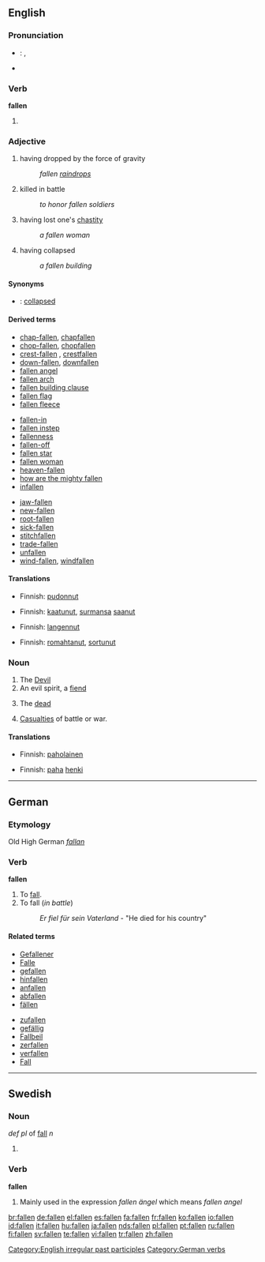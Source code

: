 {{see|fällen}}
==English==
===Pronunciation===
* {{a|UK}}: {{IPA|/ˈfɔːlən/}}, {{SAMPA|/"fO:l@n/}}
* {{audio|en-us-fallen.ogg|Audio (US)}}

===Verb===
'''fallen'''

# {{past participle of|[[fall]]}}

===Adjective===
{{en-adj|-}}

# having dropped by the force of gravity
#: ''fallen [[raindrop]]s''
#{{italbrac|literary}} killed in battle
#: ''to honor fallen soldiers''
# having lost one's [[chastity]]
#: ''a fallen woman''
# having collapsed
#: ''a fallen building''

====Synonyms====
*{{italbrac|having collapsed}}: [[collapsed]]

====Derived terms====
{{rel-top3|Terms derived from the adjective ''fallen''}}
*[[chap-fallen]], [[chapfallen]]
*[[chop-fallen]], [[chopfallen]]
*[[crest-fallen]]<!--older spelling-->, [[crestfallen]]
*[[down-fallen]], [[downfallen]]
*[[fallen angel]]
*[[fallen arch]]
*[[fallen building clause]]
*[[fallen flag]]
*[[fallen fleece]]
{{rel-mid3}}
*[[fallen-in]]
*[[fallen instep]]
*[[fallenness]]
*[[fallen-off]]
*[[fallen star]]
*[[fallen woman]]
*[[heaven-fallen]]
*[[how are the mighty fallen]]
*[[infallen]]
{{rel-mid3}}
*[[jaw-fallen]]
*[[new-fallen]]
*[[root-fallen]]
*[[sick-fallen]]
*[[stitchfallen]]
*[[trade-fallen]]
*[[unfallen]]
*[[wind-fallen]], [[windfallen]]
{{rel-bottom}}

====Translations====
{{trans-top|having dropped by the force of gravity}}
* Finnish: [[pudonnut]]
{{trans-mid}}
{{trans-bottom}}

{{trans-top|killed in battle}}
* Finnish: [[kaatunut]], [[surmansa]] [[saanut]]
{{trans-mid}}
{{trans-bottom}}

{{trans-top|having lost one's chastity}}
* Finnish: [[langennut]]
{{trans-mid}}
{{trans-bottom}}

{{trans-top|having collapsed}}
* Finnish: [[romahtanut]], [[sortunut]]
{{trans-mid}}
{{trans-bottom}}

===Noun===
{{rft|one of the fallen, the fallen one, but the/a fallen???}}
{{en-noun|[[plurale tantum|singular and plural in same form]]}}

# The [[Devil]]
# An evil spirit, a [[fiend]]
# {{context|collectively}} The [[dead]]
# {{context|collectively}} [[casualties|Casualties]] of battle or war.

====Translations====
{{trans-top|the Devil}}
* Finnish: [[paholainen]]
{{trans-mid}}
{{trans-bottom}}

{{trans-top|an evil spirit, a fiend}}
* Finnish: [[paha]] [[henki]]
{{trans-mid}}
{{trans-bottom}}

[[Category:English irregular past participles]]

----

==German==

===Etymology===
Old High German ''[[fallan]]''

===Verb===
'''fallen'''

# To [[fall]].
# To fall (''in battle'')
#: ''Er fiel für sein Vaterland'' - "He died for his country"<!--(much pathos)-->

====Related terms====
{{top}}
* [[Gefallener]]
* [[Falle]]
* [[gefallen]]
* [[hinfallen]]
* [[anfallen]]
* [[abfallen]]
* [[fällen]]
{{mid}}
* [[zufallen]]
* [[gefällig]]
* [[Fallbeil]]
* [[zerfallen]]
* [[verfallen]]
* [[Fall]]
{{bottom}}

[[Category:German verbs]]

----

==Swedish==

===Noun===
''def pl'' of [[fall]] ''n''
{{infl|sv|noun}}

# {{defn|Swedish}}

===Verb===
'''fallen'''

# Mainly used in the expression ''fallen ängel'' which means ''fallen angel''

[[br:fallen]]
[[de:fallen]]
[[el:fallen]]
[[es:fallen]]
[[fa:fallen]]
[[fr:fallen]]
[[ko:fallen]]
[[io:fallen]]
[[id:fallen]]
[[it:fallen]]
[[hu:fallen]]
[[ja:fallen]]
[[nds:fallen]]
[[pl:fallen]]
[[pt:fallen]]
[[ru:fallen]]
[[fi:fallen]]
[[sv:fallen]]
[[te:fallen]]
[[vi:fallen]]
[[tr:fallen]]
[[zh:fallen]]